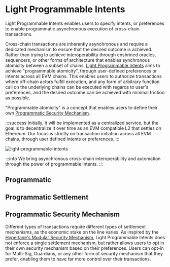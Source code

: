 # Light Programmable Intents

Light Programmable Intents enables users to specify intents, or preferences to enable programmatic asynchronous execution of cross-chain transactions.

Cross-chain transactions are inherently asynchronous and require a dedicated mechanism to ensure that the desired outcome is achieved.
Rather than trying to achieve interoperability through enshrined oracles, sequencers, or other forms of architecture that enables synchronous atomicity between a subset of chains, [Light Programmable Intents](/light-programmable-intents) aims to achieve "programmable atomicity", through user-defined preferences or intents across all EVM chains.
This enables users to authorize transactions where off-chain actors fulfill execution, and any form of arbitrary function call on the underlying chains can be executed with regards to user's preferences, and the desired outcome can be achieved with minimal friction as possible.

"Programmable atomicity" is a concept that enables users to define their own [Programmatic Security Mechanism](/light-programmable-intents#programmatic-security-mechanism).

:::success
Initially, it will be implemented as a centralized service, but the goal is to decentralize it over time as an EVM compatible L2 that settles on Ethereum.
Our focus is strictly on transaction initiation across all EVM chains, through user defined intents or preferences.
:::

![light-programmable-intents](/light-programmable-intents.png)

:::info
We bring asynchronous cross-chain interoperability and automation through the power of programmable intents.
:::

## Programmatic

## Programmatic Settlement

## Programmatic Security Mechanism

Different types of transactions require different types of settlement mechanisms, as the economic stake on the line varies.
As inspired by the [Hyperlane's Modular Security Mechanism](https://docs.hyperlane.xyz/docs/protocol/ISM/modular-security), Light Programmable Intents does not enforce a single settlement mechanism, but rather allows users to opt in their own security mechanism based on their preferences.
Users can opt-in for Multi-Sig, Guardians, or any other form of security mechanism that they prefer, enabling them to have far more control over their transactions.
